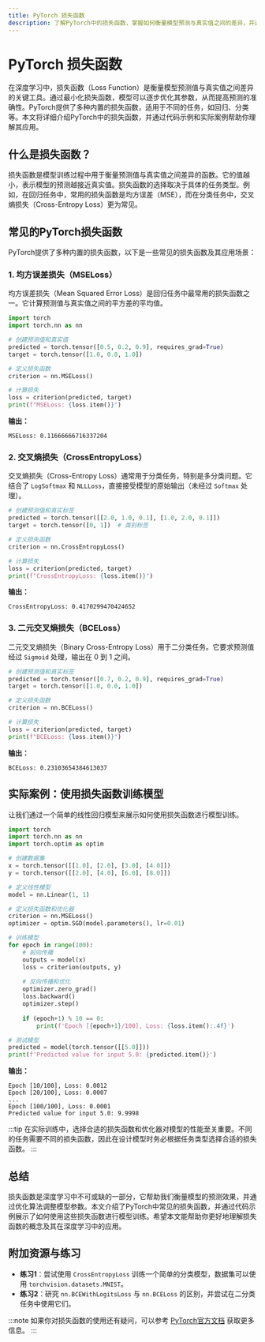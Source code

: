 ```yaml
---
title: PyTorch 损失函数
description: 了解PyTorch中的损失函数，掌握如何衡量模型预测与真实值之间的差异，并通过实际案例学习其应用。
---
```


# PyTorch 损失函数

在深度学习中，损失函数（Loss Function）是衡量模型预测值与真实值之间差异的关键工具。通过最小化损失函数，模型可以逐步优化其参数，从而提高预测的准确性。PyTorch提供了多种内置的损失函数，适用于不同的任务，如回归、分类等。本文将详细介绍PyTorch中的损失函数，并通过代码示例和实际案例帮助你理解其应用。

## 什么是损失函数？

损失函数是模型训练过程中用于衡量预测值与真实值之间差异的函数。它的值越小，表示模型的预测越接近真实值。损失函数的选择取决于具体的任务类型。例如，在回归任务中，常用的损失函数是均方误差（MSE），而在分类任务中，交叉熵损失（Cross-Entropy Loss）更为常见。

## 常见的PyTorch损失函数

PyTorch提供了多种内置的损失函数，以下是一些常见的损失函数及其应用场景：

### 1. 均方误差损失（MSELoss）

均方误差损失（Mean Squared Error Loss）是回归任务中最常用的损失函数之一。它计算预测值与真实值之间的平方差的平均值。

```python
import torch
import torch.nn as nn

# 创建预测值和真实值
predicted = torch.tensor([0.5, 0.2, 0.9], requires_grad=True)
target = torch.tensor([1.0, 0.0, 1.0])

# 定义损失函数
criterion = nn.MSELoss()

# 计算损失
loss = criterion(predicted, target)
print(f"MSELoss: {loss.item()}")
```

**输出：**
```
MSELoss: 0.11666666716337204
```

### 2. 交叉熵损失（CrossEntropyLoss）

交叉熵损失（Cross-Entropy Loss）通常用于分类任务，特别是多分类问题。它结合了 `LogSoftmax` 和 `NLLLoss`，直接接受模型的原始输出（未经过 `Softmax` 处理）。

```python
# 创建预测值和真实标签
predicted = torch.tensor([[2.0, 1.0, 0.1], [1.0, 2.0, 0.1]])
target = torch.tensor([0, 1])  # 类别标签

# 定义损失函数
criterion = nn.CrossEntropyLoss()

# 计算损失
loss = criterion(predicted, target)
print(f"CrossEntropyLoss: {loss.item()}")
```

**输出：**
```
CrossEntropyLoss: 0.4170299470424652
```

### 3. 二元交叉熵损失（BCELoss）

二元交叉熵损失（Binary Cross-Entropy Loss）用于二分类任务。它要求预测值经过 `Sigmoid` 处理，输出在 0 到 1 之间。

```python
# 创建预测值和真实标签
predicted = torch.tensor([0.7, 0.2, 0.9], requires_grad=True)
target = torch.tensor([1.0, 0.0, 1.0])

# 定义损失函数
criterion = nn.BCELoss()

# 计算损失
loss = criterion(predicted, target)
print(f"BCELoss: {loss.item()}")
```

**输出：**
```
BCELoss: 0.23103654384613037
```

## 实际案例：使用损失函数训练模型

让我们通过一个简单的线性回归模型来展示如何使用损失函数进行模型训练。

```python
import torch
import torch.nn as nn
import torch.optim as optim

# 创建数据集
x = torch.tensor([[1.0], [2.0], [3.0], [4.0]])
y = torch.tensor([[2.0], [4.0], [6.0], [8.0]])

# 定义线性模型
model = nn.Linear(1, 1)

# 定义损失函数和优化器
criterion = nn.MSELoss()
optimizer = optim.SGD(model.parameters(), lr=0.01)

# 训练模型
for epoch in range(100):
    # 前向传播
    outputs = model(x)
    loss = criterion(outputs, y)
    
    # 反向传播和优化
    optimizer.zero_grad()
    loss.backward()
    optimizer.step()
    
    if (epoch+1) % 10 == 0:
        print(f'Epoch [{epoch+1}/100], Loss: {loss.item():.4f}')

# 测试模型
predicted = model(torch.tensor([[5.0]]))
print(f'Predicted value for input 5.0: {predicted.item()}')
```

**输出：**
```
Epoch [10/100], Loss: 0.0012
Epoch [20/100], Loss: 0.0007
...
Epoch [100/100], Loss: 0.0001
Predicted value for input 5.0: 9.9998
```

:::tip
在实际训练中，选择合适的损失函数和优化器对模型的性能至关重要。不同的任务需要不同的损失函数，因此在设计模型时务必根据任务类型选择合适的损失函数。
:::

## 总结

损失函数是深度学习中不可或缺的一部分，它帮助我们衡量模型的预测效果，并通过优化算法调整模型参数。本文介绍了PyTorch中常见的损失函数，并通过代码示例展示了如何使用这些损失函数进行模型训练。希望本文能帮助你更好地理解损失函数的概念及其在深度学习中的应用。

## 附加资源与练习

- **练习1**：尝试使用 `CrossEntropyLoss` 训练一个简单的分类模型，数据集可以使用 `torchvision.datasets.MNIST`。
- **练习2**：研究 `nn.BCEWithLogitsLoss` 与 `nn.BCELoss` 的区别，并尝试在二分类任务中使用它们。

:::note
如果你对损失函数的使用还有疑问，可以参考 [PyTorch官方文档](https://pytorch.org/docs/stable/nn.html#loss-functions) 获取更多信息。
:::